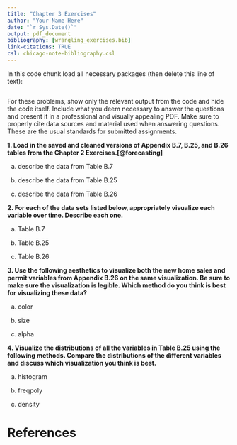 ```yaml
---
title: "Chapter 3 Exercises"
author: "Your Name Here"
date: "`r Sys.Date()`"
output: pdf_document
bibliography: [wrangling_exercises.bib]
link-citations: TRUE
csl: chicago-note-bibliography.csl
---
```


In this code chunk load all necessary packages (then delete this line of text):

```r

```

For these problems, show only the relevant output from the code and hide the code itself. Include what you deem necessary to answer the questions and present it in a professional and visually appealing PDF. Make sure to properly cite data sources and material used when answering questions. These are the usual standards for submitted assignments. 

**1. Load in the saved and cleaned versions of Appendix B.7, B.25, and B.26 tables from the Chapter 2 Exercises.[@forecasting]**

a. describe the data from Table B.7


 
b. describe the data from Table B.25
  

  
c. describe the data from Table B.26



**2. For each of the data sets listed below, appropriately visualize each variable over time. Describe each one. **

a. Table B.7



b. Table B.25


c. Table B.26



**3. Use the following aesthetics to visualize both the new home sales and permit variables from Appendix B.26 on the same visualization. Be sure to make sure the visualization is legible. Which method do you think is best for visualizing these data?**



a. color



b. size



c. alpha



**4. Visualize the distributions of all the variables in Table B.25 using the following methods. Compare the distributions of the different variables and discuss which visualization you think is best.**



a. histogram



b. freqpoly



c. density




# References
